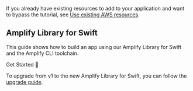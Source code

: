 If you already have existing resources to add to your application and want to bypass the tutorial, see [Use existing AWS resources](/lib/project-setup/use-existing-resources).

## Amplify Library for Swift

This guide shows how to build an app using our Amplify Library for Swift and the Amplify CLI toolchain. 

<InternalLinkButton href="/lib/project-setup/prereq">
  <span slot="text">Get Started 🚀</span>
</InternalLinkButton>

<Callout>

To upgrade from v1 to the new Amplify Library for Swift, you can follow the [upgrade guide](/lib/project-setup/upgrade-guide/q/platform/ios/#structured-concurrency-asyncawait-pattern).

</Callout>